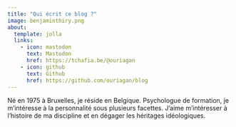 ```yaml
---
title: "Qui écrit ce blog ?"
image: benjaminthiry.png
about:
  template: jolla
  links:
    - icon: mastodon
      text: Mastodon
      href: https://tchafia.be/@ouriagan
    - icon: github
      text: Github
      href: https://github.com/ouriagan/blog
---
```


Né en 1975 à Bruxelles, je réside en Belgique.
Psychologue de formation, je m’intéresse à la personnalité sous plusieurs facettes. J’aime m’intéresser à l’histoire de ma discipline et en dégager les héritages idéologiques. 
